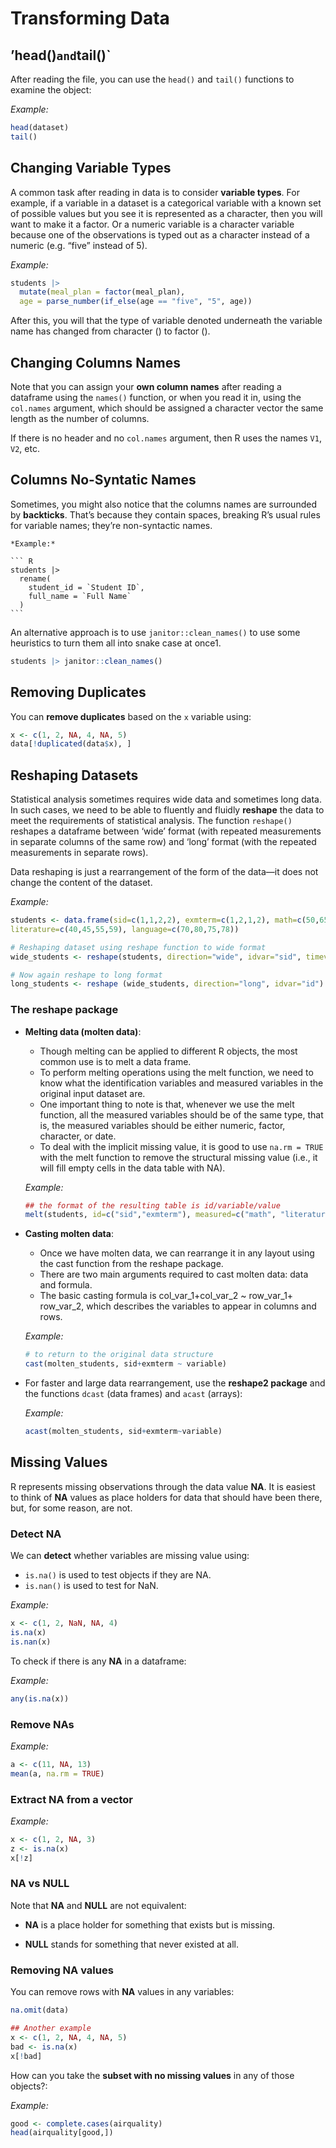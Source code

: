 # Transforming Data

## 'head()` and `tail()`

After reading the file, you can use the `head()` and `tail()` functions to examine the object:

*Example:*

``` r
head(dataset)
tail()
```

## Changing Variable Types

A common task after reading in data is to consider **variable types**. For example, if a variable in a dataset is a categorical variable with a known set of possible values but you see it is represented as a character, then you will want to make it a factor. Or a numeric variable is a character variable because one of the observations is typed out as a character instead of a numeric (e.g. "five" instead of 5).

*Example:*

``` R
students |>
  mutate(meal_plan = factor(meal_plan),
  age = parse_number(if_else(age == "five", "5", age))
```

After this, you will that the type of variable denoted underneath the variable name has changed from character (<chr>) to factor (<fct>).

## Changing Columns Names

Note that you can assign your **own column names** after reading a dataframe using the `names()` function, or when you read it in, using the `col.names` argument, which should be assigned a character vector the same length as the number of columns. 

If there is no header and no `col.names` argument, then R uses the names `V1`, `V2`, etc.

## Columns No-Syntatic Names

Sometimes, you might also notice that the columns names are surrounded by **backticks**. That’s because they contain spaces, breaking R’s usual rules for variable names; they’re non-syntactic names. 
    
    *Example:*
    
    ``` R
    students |> 
      rename(
        student_id = `Student ID`,
        full_name = `Full Name`
      )
    ```
    
An alternative approach is to use `janitor::clean_names()` to use some heuristics to turn them all into snake case at once1.

``` R
students |> janitor::clean_names()
```

## Removing Duplicates

You can **remove duplicates** based on the `x` variable using:

``` r
x <- c(1, 2, NA, 4, NA, 5) 
data[!duplicated(data$x), ]
```

## Reshaping Datasets

Statistical analysis sometimes requires wide data and sometimes long data. In such cases, we need to be able to fluently and fluidly **reshape** the data to meet the requirements of statistical analysis. The function `reshape()` reshapes a dataframe between ‘wide’ format (with repeated measurements in separate columns of the same row) and ‘long’ format (with the repeated measurements in separate rows).

Data reshaping is just a rearrangement of the form of the data---it does not change the content of the dataset.

*Example:*

``` r
students <- data.frame(sid=c(1,1,2,2), exmterm=c(1,2,1,2), math=c(50,65,75,69), 
literature=c(40,45,55,59), language=c(70,80,75,78))

# Reshaping dataset using reshape function to wide format
wide_students <- reshape(students, direction="wide", idvar="sid", timevar="exmterm")

# Now again reshape to long format
long_students <- reshape (wide_students, direction="long", idvar="id")
```

### The reshape package

-   **Melting data (molten data)**:

    -   Though melting can be applied to different R objects, the most common use is to melt a data frame.
    -   To perform melting operations using the melt function, we need to know what the identification variables and measured variables in the original input dataset are.
    -   One important thing to note is that, whenever we use the melt function, all the measured variables should be of the same type, that is, the measured variables should be either numeric, factor, character, or date.
    -   To deal with the implicit missing value, it is good to use `na.rm = TRUE` with the melt function to remove the structural missing value (i.e., it will fill empty cells in the data table with NA).

    *Example:*

    ``` r
    ## the format of the resulting table is id/variable/value
    melt(students, id=c("sid","exmterm"), measured=c("math", "literature", "language"))
    ```

-   **Casting molten data**:

    -   Once we have molten data, we can rearrange it in any layout using the cast function from the reshape package.
    -   There are two main arguments required to cast molten data: data and formula.
    -   The basic casting formula is col_var_1+col_var_2 \~ row_var_1+ row_var_2, which describes the variables to appear in columns and rows.

    *Example:*

    ``` r
    # to return to the original data structure  
    cast(molten_students, sid+exmterm ~ variable)
    ```

-   For faster and large data rearrangement, use the **reshape2 package** and the functions `dcast` (data frames) and `acast` (arrays):

    *Example:*

    ``` r
    acast(molten_students, sid+exmterm~variable)
    ```

## Missing Values

R represents missing observations through the data value **NA**. It is easiest to think of **NA** values as place holders for data that should have been there, but, for some reason, are not.

### Detect NA

We can **detect** whether variables are missing value using:

-   `is.na()` is used to test objects if they are NA.
-   `is.nan()` is used to test for NaN.

*Example:*

```r
x <- c(1, 2, NaN, NA, 4) 
is.na(x) 
is.nan(x)
```

To check if there is any **NA** in a dataframe:

*Example:*

```r
any(is.na(x))
```

### Remove NAs

*Example:*

```r
a <- c(11, NA, 13)
mean(a, na.rm = TRUE)
```

### Extract NA from a vector

*Example:*

```r
x <- c(1, 2, NA, 3) 
z <- is.na(x) 
x[!z]
```

### NA vs NULL

Note that **NA** and **NULL** are not equivalent:

-   **NA** is a place holder for something that exists but is missing.

-   **NULL** stands for something that never existed at all.

### Removing NA values

You can remove rows with **NA** values in any variables:

``` r
na.omit(data)
```

```r
## Another example
x <- c(1, 2, NA, 4, NA, 5) 
bad <- is.na(x) 
x[!bad]
```

How can you take the **subset with no missing values** in any of those objects?:

*Example:*

``` r
good <- complete.cases(airquality) 
head(airquality[good,])
```
